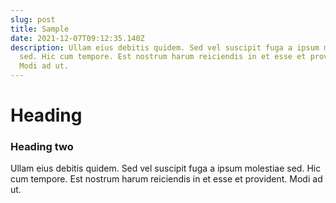 ```yaml
---
slug: post
title: Sample
date: 2021-12-07T09:12:35.140Z
description: Ullam eius debitis quidem. Sed vel suscipit fuga a ipsum molestiae
  sed. Hic cum tempore. Est nostrum harum reiciendis in et esse et provident.
  Modi ad ut.
---
```

# Heading

### Heading two

Ullam eius debitis quidem. Sed vel suscipit fuga a ipsum molestiae sed. Hic cum tempore. Est nostrum harum reiciendis in et esse et provident. Modi ad ut.